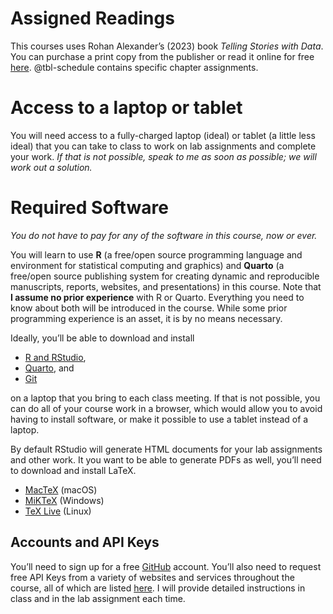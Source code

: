 # Assigned Readings

This courses uses Rohan Alexander's (2023) book *Telling Stories with Data*. You can purchase a print copy from the publisher or read it online for free [here](https://tellingstorieswithdata.com). @tbl-schedule contains specific chapter assignments.

# Access to a laptop or tablet 

You will need access to a fully-charged laptop (ideal) or tablet (a little less ideal) that you can take to class to work on lab assignments and complete your work. *If that is not possible, speak to me as soon as possible; we will work out a solution.*

# Required Software

*You do not have to pay for any of the software in this course, now or ever.*

You will learn to use **R** (a free/open source programming language and environment for statistical computing and graphics) and **Quarto** (a free/open source publishing system for creating dynamic and reproducible manuscripts, reports, websites, and presentations) in this course. Note that **I assume no prior experience** with R or Quarto. Everything you need to know about both will be introduced in the course. While some prior programming experience is an asset, it is by no means necessary.

Ideally, you'll be able to download and install 

- [R and RStudio](https://posit.co/download/rstudio-desktop/),
- [Quarto](https://quarto.org), and 
- [Git](https://git-scm.com) 

on a laptop that you bring to each class meeting. If that is not possible, you can do all of your course work in a browser, which would allow you to avoid having to install software, or make it possible to use a tablet instead of a laptop.

By default RStudio will generate HTML documents for your lab assignments and other work. It you want to be able to generate PDFs as well, you'll need to download and install LaTeX.

- [MacTeX](https://www.tug.org/mactex/mactex-download.html) (macOS)
- [MiKTeX](https://miktex.org/howto/install-miktex) (Windows)
- [TeX Live](https://www.tug.org/texlive/) (Linux)

## Accounts and API Keys

You'll need to sign up for a free [GitHub](https://github.com) account. You'll also need to request free API Keys from a variety of websites and services throughout the course, all of which are listed [here](keys.qmd). I will provide detailed instructions in class and in the lab assignment each time.